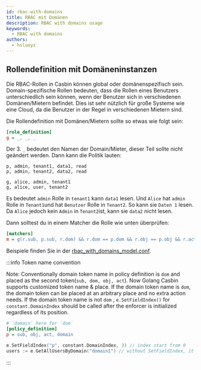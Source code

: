 ```yaml
---
id: rbac-with-domains
title: RBAC mit Domänen
description: RBAC with domains usage
keywords:
  - RBAC with domains
authors:
  - hsluoyz
---
```


## Rollendefinition mit Domäneninstanzen

Die RBAC-Rollen in Casbin können global oder domänenspezifisch sein. Domain-spezifische Rollen bedeuten, dass die Rollen eines Benutzers unterschiedlich sein können, wenn der Benutzer sich in verschiedenen Domänen/Mietern befindet. Dies ist sehr nützlich für große Systeme wie eine Cloud, da die Benutzer in der Regel in verschiedenen Mietern sind.

Die Rollendefinition mit Domänen/Mietern sollte so etwas wie folgt sein:

```ini
[role_definition]
g = _, _, _
```

Der 3. `_` bedeutet den Namen der Domain/Mieter, dieser Teil sollte nicht geändert werden. Dann kann die Politik lauten:

```
p, admin, tenant1, data1, read
p, admin, tenant2, data2, read

g, alice, admin, tenant1
g, alice, user, tenant2
```

Es bedeutet `admin` Rolle in `tenant1` kann `data1` lesen. Und `Alice` hat `admin` Rolle in `Tenant1`und hat `Benutzer` Rolle in `Tenant2`. So kann sie `Daten 1` lesen. Da `Alice` jedoch kein `Admin` in `Tenant2`ist, kann sie `data2` nicht lesen.

Dann solltest du in einem Matcher die Rolle wie unten überprüfen:

```ini
[matchers]
m = g(r.sub, p.sub, r.dom) && r.dom == p.dom && r.obj == p.obj && r.act == p.act
```

Beispiele finden Sie in der [rbac_with_domains_model.conf](https://github.com/casbin/casbin/blob/master/examples/rbac_with_domains_model.conf).

:::info Token name convention

Note: Conventionally domain token name in policy definition is `dom` and placed as the second token(`sub, dom, obj, act`). Now Golang Casbin supports customized token name & place. If the domain token name is `dom`, the domain token can be placed at an arbitrary place and no extra action needs.  If the domain token name is not `dom` , `e.SetFieldIndex()` for `constant.DomainIndex` should be called after the enforcer is initialized regardless of its position.

```ini
# `domain` here for `dom`
[policy_definition]
p = sub, obj, act, domain
```

```go
e.SetFieldIndex("p", constant.DomainIndex, 3) // index start from 0
users := e.GetAllUsersByDomain("domain1") // without SetFieldIndex, it will raise an error
```

:::

